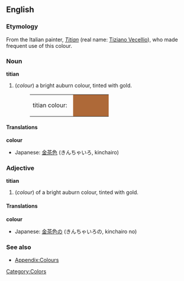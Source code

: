 ==English==
===Etymology===
From the Italian painter, ''[[Titian]]'' (real name: [[Tiziano Vecellio]]), who made frequent use of this colour.

===Noun===
'''titian'''
#(''colour'') a bright auburn colour, tinted with gold.
#:<table><tr><td>titian colour: &nbsp;</td><td bgcolor="#AE6938" width="80">&nbsp; </td></tr></table>

====Translations====
'''colour'''
{{top}}
*Japanese: [[金茶色]] (きんちゃいろ, kinchairo)
{{mid}}
{{bottom}}

===Adjective===
'''titian'''
#(''colour'') of a bright auburn colour, tinted with gold.

====Translations====

'''colour'''
{{top}}
*Japanese: [[金茶色]]の (きんちゃいろの, kinchairo no)
{{mid}}
{{bottom}}

===See also===
*[[Wiktionary_Appendix:Colours|Appendix:Colours]]

[[Category:Colors]]